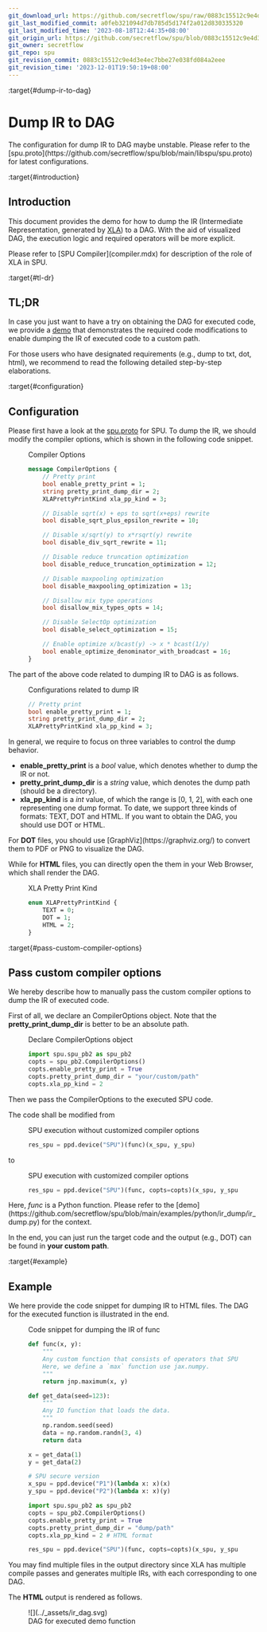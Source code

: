 ```yaml
---
git_download_url: https://github.com/secretflow/spu/raw/0883c15512c9e4d3e4ec7bbe27e038fd084a2eee/docs/development/ir_dump.rst
git_last_modified_commit: a0feb321094d7db785d5d174f2a012d830335320
git_last_modified_time: '2023-08-18T12:44:35+08:00'
git_origin_url: https://github.com/secretflow/spu/blob/0883c15512c9e4d3e4ec7bbe27e038fd084a2eee/docs/development/ir_dump.rst
git_owner: secretflow
git_repo: spu
git_revision_commit: 0883c15512c9e4d3e4ec7bbe27e038fd084a2eee
git_revision_time: '2023-12-01T19:50:19+08:00'
---
```


:target{#dump-ir-to-dag}

# Dump IR to DAG

<Container type="warning">
  The configuration for dump IR to DAG maybe unstable. Please refer to the [spu.proto](https://github.com/secretflow/spu/blob/main/libspu/spu.proto) for latest configurations.
</Container>

:target{#introduction}

## Introduction

This document provides the demo for how to dump the IR (Intermediate Representation, generated by [XLA](https://www.tensorflow.org/xla/architecture)) to a DAG.
With the aid of visualized DAG, the execution logic and required operators will be more explicit.

<Container type="note">
  Please refer to [<span>SPU Compiler</span>](compiler.mdx) for description of the role of XLA in SPU.
</Container>

:target{#tl-dr}

## TL;DR

In case you just want to have a try on obtaining the DAG for executed code, we provide a [demo](https://github.com/secretflow/spu/blob/main/examples/python/ir_dump/ir_dump.py) that demonstrates the required code modifications to enable dumping the IR of executed code to a custom path.

For those users who have designated requirements (e.g., dump to txt, dot, html), we recommend to read the following detailed step-by-step elaborations.

:target{#configuration}

## Configuration

Please first have a look at the [spu.proto](https://github.com/secretflow/spu/blob/main/libspu/spu.proto) for SPU. To dump the IR, we should modify the compiler options, which is shown in the following code snippet.

<figure id="id1">
  <figcaption>
    Compiler Options
  </figcaption>

  ```protobuf
  message CompilerOptions {
      // Pretty print
      bool enable_pretty_print = 1;
      string pretty_print_dump_dir = 2;
      XLAPrettyPrintKind xla_pp_kind = 3;

      // Disable sqrt(x) + eps to sqrt(x+eps) rewrite
      bool disable_sqrt_plus_epsilon_rewrite = 10;

      // Disable x/sqrt(y) to x*rsqrt(y) rewrite
      bool disable_div_sqrt_rewrite = 11;

      // Disable reduce truncation optimization
      bool disable_reduce_truncation_optimization = 12;

      // Disable maxpooling optimization
      bool disable_maxpooling_optimization = 13;

      // Disallow mix type operations
      bool disallow_mix_types_opts = 14;

      // Disable SelectOp optimization
      bool disable_select_optimization = 15;

      // Enable optimize x/bcast(y) -> x * bcast(1/y)
      bool enable_optimize_denominator_with_broadcast = 16;
  }
  ```
</figure>

The part of the above code related to dumping IR to DAG is as follows.

<figure id="id2">
  <figcaption>
    Configurations related to dump IR
  </figcaption>

  ```protobuf
  // Pretty print
  bool enable_pretty_print = 1;
  string pretty_print_dump_dir = 2;
  XLAPrettyPrintKind xla_pp_kind = 3;
  ```
</figure>

In general, we require to focus on three variables to control the dump behavior.

- <strong>enable\_pretty\_print</strong> is a <em>bool</em> value, which denotes whether to dump the IR or not.
- <strong>pretty\_print\_dump\_dir</strong> is a <em>string</em> value, which denotes the dump path (should be a directory).
- <strong>xla\_pp\_kind</strong> is a <em>int</em> value, of which the range is \[0, 1, 2], with each one representing one dump format. To date, we support three kinds of formats: TEXT, DOT and HTML. If you want to obtain the DAG, you should use DOT or HTML.

<Container type="note">
  For <strong>DOT</strong> files, you should use [GraphViz](https://graphviz.org/) to convert them to PDF or PNG to visualize the DAG.

  While for <strong>HTML</strong> files, you can directly open the them in your Web Browser, which shall render the DAG.
</Container>

<figure id="id3">
  <figcaption>
    XLA Pretty Print Kind
  </figcaption>

  ```protobuf
  enum XLAPrettyPrintKind {
      TEXT = 0;
      DOT = 1;
      HTML = 2;
  }
  ```
</figure>

:target{#pass-custom-compiler-options}

## Pass custom compiler options

We hereby describe how to manually pass the custom compiler options to dump the IR of executed code.

First of all, we declare an CompilerOptions object. Note that the <strong>pretty\_print\_dump\_dir</strong> is better to be an absolute path.

<figure id="id4">
  <figcaption>
    Declare CompilerOptions object
  </figcaption>

  ```python
  import spu.spu_pb2 as spu_pb2
  copts = spu_pb2.CompilerOptions()
  copts.enable_pretty_print = True
  copts.pretty_print_dump_dir = "your/custom/path"
  copts.xla_pp_kind = 2
  ```
</figure>

Then we pass the CompilerOptions to the executed SPU code.

The code shall be modified from

<figure id="id5">
  <figcaption>
    SPU execution without customized compiler options
  </figcaption>

  ```python
  res_spu = ppd.device("SPU")(func)(x_spu, y_spu)
  ```
</figure>

to

<figure id="id6">
  <figcaption>
    SPU execution with customized compiler options
  </figcaption>

  ```python
  res_spu = ppd.device("SPU")(func, copts=copts)(x_spu, y_spu)
  ```
</figure>

<Container type="note">
  Here, <cite>func</cite> is a Python function. Please refer to the [demo](https://github.com/secretflow/spu/blob/main/examples/python/ir_dump/ir_dump.py) for the context.
</Container>

In the end, you can just run the target code and the output (e.g., DOT) can be found in <strong>your custom path</strong>.

:target{#example}

## Example

We here provide the code snippet for dumping IR to HTML files. The DAG for the executed function is illustrated in the end.

<figure id="id7">
  <figcaption>
    Code snippet for dumping the IR of func
  </figcaption>

  ```python
  def func(x, y):
      """
      Any custom function that consists of operators that SPU currently supports.
      Here, we define a `max` function use jax.numpy.
      """
      return jnp.maximum(x, y)

  def get_data(seed=123):
      """
      Any IO function that loads the data.
      """
      np.random.seed(seed)
      data = np.random.randn(3, 4)
      return data

  x = get_data(1)
  y = get_data(2)

  # SPU secure version
  x_spu = ppd.device("P1")(lambda x: x)(x)
  y_spu = ppd.device("P2")(lambda x: x)(y)

  import spu.spu_pb2 as spu_pb2
  copts = spu_pb2.CompilerOptions()
  copts.enable_pretty_print = True
  copts.pretty_print_dump_dir = "dump/path"
  copts.xla_pp_kind = 2 # HTML format

  res_spu = ppd.device("SPU")(func, copts=copts)(x_spu, y_spu)
  ```
</figure>

<Container type="note">
  You may find multiple files in the output directory since XLA has multiple compile passes and generates multiple IRs, with each corresponding to one DAG.
</Container>

The <strong>HTML</strong> output is rendered as follows.

<figure id="id8">
  ![](../_assets/ir_dag.svg)

  <figcaption>
    DAG for executed demo function
  </figcaption>
</figure>

